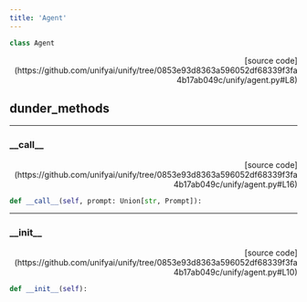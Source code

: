 ```yaml
---
title: 'Agent'
---
```


```python
class Agent
```

<p align="right">[source code](https://github.com/unifyai/unify/tree/0853e93d8363a596052df68339f3fa4b17ab049c/unify/agent.py#L8)</p>



## dunder_methods

---

### \_\_call\_\_

<p align="right">[source code](https://github.com/unifyai/unify/tree/0853e93d8363a596052df68339f3fa4b17ab049c/unify/agent.py#L16)</p>

```python
def __call__(self, prompt: Union[str, Prompt]):
```



---

### \_\_init\_\_

<p align="right">[source code](https://github.com/unifyai/unify/tree/0853e93d8363a596052df68339f3fa4b17ab049c/unify/agent.py#L10)</p>

```python
def __init__(self):
```

